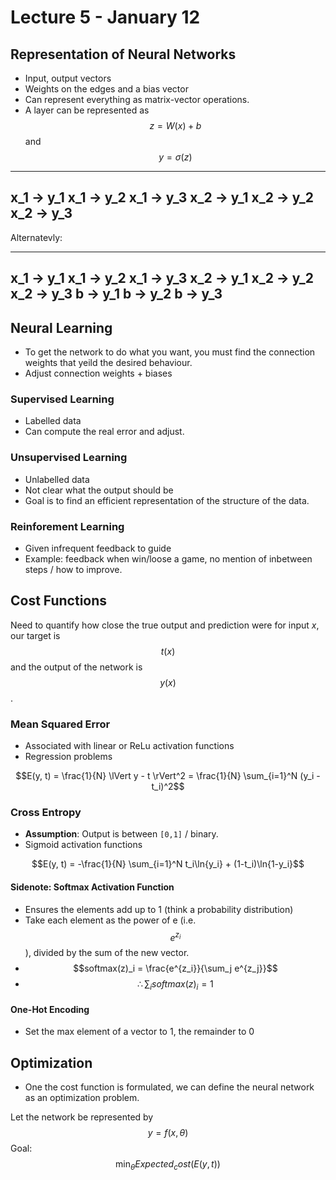 # Lecture 5 - January 12

## Representation of Neural Networks
- Input, output vectors
- Weights on the edges and a bias vector
- Can represent everything as matrix-vector operations.
- A layer can be represented as $$z = W(x) + b$$ and $$y = \sigma(z)$$

------
x_1 -> y_1
x_1 -> y_2
x_1 -> y_3
x_2 -> y_1
x_2 -> y_2
x_2 -> y_3
------

Alternatevly:

------
x_1 -> y_1
x_1 -> y_2
x_1 -> y_3
x_2 -> y_1
x_2 -> y_2
x_2 -> y_3
b -> y_1
b -> y_2
b -> y_3
------

## Neural Learning
- To get the network to do what you want, you must find the connection weights that yeild the desired behaviour.
- Adjust connection weights + biases

### Supervised Learning
- Labelled data
- Can compute the real error and adjust.

### Unsupervised Learning
- Unlabelled data
- Not clear what the output should be
- Goal is to find an efficient representation of the structure of the data.

### Reinforement Learning
- Given infrequent feedback to guide
- Example: feedback when win/loose a game, no mention of inbetween steps / how to improve.

## Cost Functions
Need to quantify how close the true output and prediction were for input $x$, our target is $$t(x)$$ and the output of the network is $$y(x)$$.

### Mean Squared Error
- Associated with linear or ReLu activation functions
- Regression problems

$$E(y, t) = \frac{1}{N} \lVert y - t \rVert^2 = \frac{1}{N} \sum_{i=1}^N (y_i - t_i)^2$$

### Cross Entropy
- **Assumption**: Output is between `[0,1]` / binary.
- Sigmoid activation functions

$$E(y, t) = -\frac{1}{N} \sum_{i=1}^N t_i\ln{y_i} + (1-t_i)\ln{1-y_i}$$

#### Sidenote: Softmax Activation Function
- Ensures the elements add up to 1 (think a probability distribution)
- Take each element as the power of e (i.e. $$e^{z_i}$$), divided by the sum of the new vector.
- $$softmax(z)_i = \frac{e^{z_i}}{\sum_j e^{z_j}}$$
- $$\therefore \sum_i softmax(z)_i = 1$$

#### One-Hot Encoding
- Set the max element of a vector to 1, the remainder to 0

## Optimization
- One the cost function is formulated, we can define the neural network as an optimization problem.

Let the network be represented by $$y=f(x, \theta)$$
Goal: $$\min_{\theta}{Expected_cost(E(y, t))}$$
